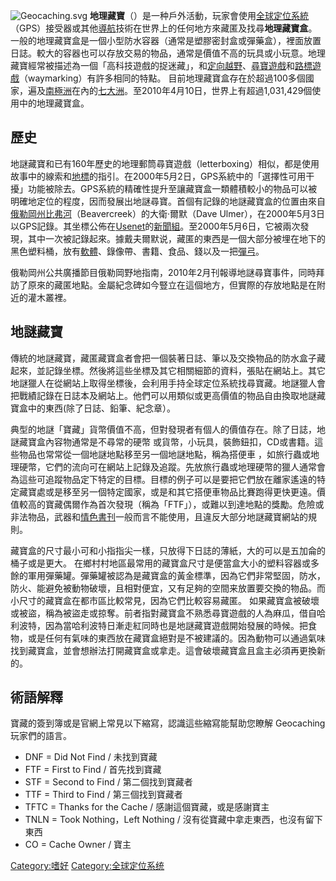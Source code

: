 {{Unreferenced|time=2014-09-01T04:13:47+00:00}}
{{roughtranslation|time=2010-03-26T09:44:43+00:00}}
[[File:Geocaching.svg|thumb]]
'''地理藏寶'''（{{lang-en|'''geocaching'''}}）是一种戶外活動，玩家會使用[[全球定位系統|全球定位系統]]（GPS）接受器或其他[[導航|導航]]技術在世界上的任何地方來藏匿及找尋'''地理藏寶盒'''。一般的地理藏寶盒是一個小型防水容器（通常是塑膠密封盒或彈藥盒），裡面放置日誌。較大的容器也可以存放交易的物品，通常是價值不高的玩具或小玩意。地理藏寶經常被描述為一個「高科技遊戲的捉迷藏」，和[[定向越野|定向越野]]、[[尋寶遊戲|尋寶遊戲]]和[[路標遊戲|路標遊戲]]（waymarking）有許多相同的特點。
目前地理藏寶盒存在於超過100多個國家，遍及[[南極洲|南極洲]]在內的[[七大洲|七大洲]]。至2010年4月10日，世界上有超過1,031,429個使用中的地理藏寶盒。

== 歷史 ==
地謎藏寶和已有160年歷史的地理郵筒尋寶遊戲（letterboxing）相似，都是使用故事中的線索和[[地標|地標]]的指引。在2000年5月2日，GPS系統中的「選擇性可用干擾」功能被除去。GPS系統的精確性提升至讓藏寶盒一類體積較小的物品可以被明確地定位的程度，因而發展出地謎尋寶。首個有記錄的地謎藏寶盒的位置由來自[[俄勒岡州|俄勒岡州]][[比弗河|比弗河]]（Beavercreek）的大衛·爾默（Dave Ulmer），在2000年5月3日以GPS記錄。其坐標{{Coord|45|17.460|N|122|24.800|W |region:US-OR_type:landmark}}公佈在[[Usenet|Usenet]]的[[新聞組|新聞組]]。至2000年5月6日，它被兩次發現，其中一次被記錄起來。據戴夫爾默说，藏匿的東西是一個大部分被埋在地下的黑色塑料桶，放有[[軟體|軟體]]、錄像帶、書籍、食品、錢以及一把[[彈弓|彈弓]]。

俄勒岡州公共廣播節目俄勒岡野地指南，2010年2月刊報導地謎尋寶事件，同時拜訪了原來的藏匿地點。金屬紀念碑如今豎立在這個地方，但實際的存放地點是在附近的灌木叢裡。

== 地謎藏寶 ==

傳統的地謎藏寶，藏匿藏寶盒者會把一個裝著日誌、筆以及交換物品的防水盒子藏起來，並記錄坐標。然後將這些坐標及其它相關細節的資料，張貼在網站上。其它地謎獵人在從網站上取得坐標後，会利用手持全球定位系統找尋寶藏。地謎獵人會把戰績記錄在日誌本及網站上。他們可以用類似或更高價值的物品自由換取地謎藏寶盒中的東西(除了日誌、鉛筆、紀念章）。

典型的地謎「寶藏」貨幣價值不高，但對發現者有個人的價值存在。除了日誌，地謎藏寶盒內容物通常是不尋常的硬幣 或貨幣，小玩具，裝飾鈕扣，CD或書籍。這些物品也常常從一個地謎地點移至另一個地謎地點，稱為搭便車 ，如旅行蟲或地理硬幣，它們的流向可在網站上記錄及追蹤。先放旅行蟲或地理硬幣的獵人通常會為這些可追蹤物品定下特定的目標。目標的例子可以是要把它們放在離家遙遠的特定藏寶處或是移至另一個特定國家，或是和其它搭便車物品比賽跑得更快更遠。價值較高的寶藏偶爾作為首次發現（稱為「FTF」），或難以到達地點的獎勵。危險或非法物品，武器和[[情色書刊|情色書刊]]一般而言不能使用，且違反大部分地謎藏寶網站的規則。

藏寶盒的尺寸最小可和小指指尖一樣，只放得下日誌的薄紙，大的可以是五加侖的桶子或是更大。
在鄉村村地區最常用的藏寶盒尺寸是便當盒大小的塑料容器或多餘的軍用彈藥罐。彈藥罐被認為是藏寶盒的黃金標準，因為它們非常堅固，防水，防火、能避免被動物破壞，且相對便宜，又有足夠的空間来放置要交換的物品。而小尺寸的藏寶盒在都市區比較常見，因為它們比較容易藏匿。
如果藏寶盒被破壞或被盜，稱為被盜走或掠奪。前者指對藏寶盒不熟悉尋寶遊戲的人為麻瓜，借自哈利波特，因為當哈利波特日漸走紅同時也是地謎藏寶遊戲開始發展的時候。把食物，或是任何有氣味的東西放在藏寶盒絕對是不被建議的。因為動物可以通過氣味找到藏寶盒，並會想辦法打開藏寶盒或拿走。這會破壞藏寶盒且盒主必須再更換新的。

== 術語解釋 ==
寶藏的簽到簿或是官網上常見以下縮寫，認識這些縮寫能幫助您瞭解 Geocaching 玩家們的語言。
* DNF = Did Not Find / 未找到寶藏
* FTF = First to Find / 首先找到寶藏
* STF = Second to Find / 第二個找到寶藏者
* TTF = Third to Find / 第三個找到寶藏者
* TFTC = Thanks for the Cache / 感謝這個寶藏，或是感謝寶主
* TNLN = Took Nothing，Left Nothing / 沒有從寶藏中拿走東西，也沒有留下東西
* CO = Cache Owner / 寶主

<!-- Please respect alphabetical order -->

{{Authority control}}
[[Category:嗜好|Category:嗜好]]
[[Category:全球定位系统|Category:全球定位系统]]